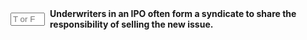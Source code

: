 ::: {.question-block}

<form onsubmit="event.preventDefault(); checkAnswerBox('q75','T')" style="display: flex; align-items: center; gap: 8px;">
<input type="text" id="q75" name="q75" maxlength="1" placeholder="T or F"
         style="width: 55px;" data-correct-answer="T" /> <label for="q75"><strong>Underwriters in an IPO often form a syndicate to share the responsibility of selling the new issue.</strong></label>
</form>

<div id="feedback-q75" class="feedback" data-status="" style="display:none;">
The sentence is TRUE.
</div>
:::
